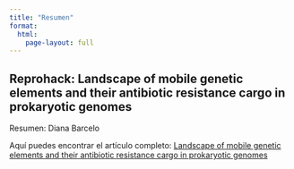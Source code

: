 ```yaml
---
title: "Resumen"
format: 
  html:
    page-layout: full 
---
```


## Reprohack: Landscape of mobile genetic elements and their antibiotic resistance cargo in prokaryotic genomes

Resumen: Diana Barcelo

Aquí puedes encontrar el artículo completo: [Landscape of mobile genetic elements and their antibiotic resistance cargo in prokaryotic genomes](https://academic.oup.com/nar/article/50/6/3155/6552054)
